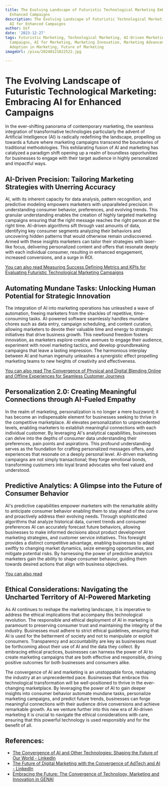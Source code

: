 ```yaml
---
title: The Evolving Landscape of Futuristic Technological Marketing Embracing AI for
  Enhanced Campaigns
description: The Evolving Landscape of Futuristic Technological Marketing Embracing
  AI for Enhanced Campaigns
author: Usf
date: '2023-12-27'
tags: Futuristic Marketing, Technological Marketing, AI-Driven Marketing, Enhanced
  Campaigns, AI for Marketing, Marketing Innovation, Marketing Advancement, Technology
  Adoption in Marketing, Future of Marketing
imageUrl: /pixa/20240121022522.jpg

---
```

# The Evolving Landscape of Futuristic  Technological Marketing:  Embracing AI for Enhanced Campaigns

In the ever-shifting panorama of contemporary marketing, the seamless integration of transformative technologies particularly the advent of  Artificial Intelligence (AI) is radically redefining the landscape, propelling us towards a future where marketing campaigns transcend the boundaries of traditional methodologies. This  exhilarating fusion of  AI and marketing  has catalyzed a paradigm shift opening up a realm  of boundless  opportunities for businesses to engage with their target  audience in highly personalized and impactful ways.

## AI-Driven Precision: Tailoring Marketing Strategies with Unerring  Accuracy

AI, with its inherent  capacity for data analysis, pattern recognition,  and predictive modeling  empowers marketers with unparalleled precision in understanding consumer behavior,  preferences, and evolving trends. This granular understanding  enables the creation of highly targeted marketing campaigns ensuring that the right  message reaches  the right person at the right time.  AI-driven algorithms sift through vast amounts of data, identifying key consumer segments analyzing their  behaviors and uncovering hidden patterns  that would  otherwise remain undiscovered. Armed with these insights marketers can tailor their strategies with laser-like focus, delivering  personalized content and offers that resonate deeply with each individual consumer, resulting in enhanced engagement,  increased conversions,  and a surge in ROI.

[You can also read Measuring Success Defining Metrics and KPIs for Evaluating Futuristic Technological Marketing Campaigns](Measuring%20Success%20Defining%20Metrics%20and%20KPIs%20for%20Evaluating%20Futuristic%20Technological%20Marketing%20Campaigns)


## Automating Mundane Tasks: Unlocking Human Potential for Strategic Innovation

The  integration of AI into marketing operations has unleashed a wave of automation, freeing marketers from the shackles of repetitive, time-consuming tasks. AI-powered software seamlessly handles mundane chores such as data entry, campaign scheduling, and content  curation,  allowing  marketers  to devote their valuable time and energy to strategic initiatives that drive business growth. This newfound freedom fosters innovation,  as  marketers explore creative avenues to  engage their audience, experiment with novel marketing tactics, and develop groundbreaking campaigns  that  leave a lasting impression. The harmonious interplay between AI and human ingenuity unleashes a synergistic effect propelling marketing  teams to new heights of  creativity and effectiveness.

[You can also read  The Convergence  of Physical and Digital Blending Online and Offline Experiences for Seamless Customer Journeys](The%20Convergence%20of%20Physical%20and%20Digital%20Blending%20Online%20and%20Offline%20Experiences%20for%20Seamless%20Customer%20Journeys)


##  Personalization 2.0: Creating Meaningful Connections through AI-Fueled Empathy

In the realm of marketing,  personalization is no longer a mere buzzword; it has become an indispensable element for businesses seeking to thrive in the competitive marketplace. AI elevates personalization to unprecedented levels, enabling marketers  to establish meaningful connections with each individual customer. By leveraging AI's analytical capabilities, businesses can delve  into the depths of  consumer data understanding their preferences,  pain points and  aspirations. This profound  understanding serves as the foundation for crafting personalized messages offers,  and experiences that resonate on a deeply personal level. AI-driven marketing campaigns  are not simply transactional; they forge emotional bonds, transforming customers into loyal brand advocates who feel  valued and understood.

## Predictive Analytics: A Glimpse into the Future of Consumer Behavior

AI's predictive capabilities empower  marketers with the remarkable ability to anticipate consumer behavior enabling them  to  stay ahead of the curve  and proactively address their evolving  needs. Through sophisticated algorithms that analyze historical data, current trends and consumer  preferences AI can accurately forecast future behaviors, allowing businesses to make informed decisions about product development marketing strategies, and customer service initiatives.  This foresight provides a distinct  competitive advantage, enabling  businesses to adapt swiftly to changing market dynamics, seize emerging  opportunities, and mitigate potential risks. By harnessing the power of predictive analytics marketers gain the ability to shape consumer behavior, guiding  them towards desired actions that align with  business objectives.

[You can also read ]()


## Ethical Considerations: Navigating the Uncharted Territory of AI-Powered Marketing

As AI continues to reshape the marketing landscape, it is imperative to address the ethical implications that accompany  this technological revolution. The responsible  and ethical deployment of AI in marketing is paramount to preserving consumer trust and maintaining the integrity of  the industry. Businesses must adhere to strict ethical guidelines, ensuring that AI is used for the betterment of society and not to manipulate or exploit consumers. Transparency  and accountability are key as businesses must be forthcoming about their use of AI and the data they collect. By embracing ethical practices, businesses can harness  the  power of AI to create marketing campaigns that  are both effective and responsible, driving positive outcomes for both  businesses and consumers alike.

The convergence of  AI and marketing  is an unstoppable force, reshaping the industry at an unprecedented pace. Businesses that embrace this technological transformation will be well-positioned to thrive in the ever-changing marketplace. By leveraging the power of AI to gain deeper insights into consumer behavior  automate  mundane  tasks, personalize marketing campaigns, and predict future trends, businesses  can forge  meaningful connections with their audience drive conversions and achieve remarkable growth. As  we venture further into this new  era of AI-driven marketing it is crucial to navigate the ethical considerations with care, ensuring that this powerful technology is used responsibly  and  for the benefit of all.

## References:
- [The Convergence of AI and Other Technologies: Shaping the Future of Our World - LinkedIn](https://www.linkedin.com/pulse/convergence-ai-other-technologies-shaping-future-our-world-sharma)
- [The Future of Digital Marketing with the Convergence of AdTech and AI - LinkedIn](https://www.linkedin.com/pulse/future-digital-marketing-convergence-adtech-ai-afntz?trk=organization_guest_main-feed-card_feed-article-content)
- [Embracing the Future: The Convergence of Technology, Marketing and Innovation in GENAI](https://www.wearejackryan.com/post/embracing-the-future-the-convergence-of-technology-marketing-and-innovation-in-gen-ai)
